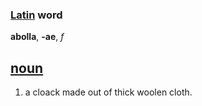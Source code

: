 === [[Latin]] word ===
'''abolla''', '''-ae''', ''f''

== [[noun]] ==
#a cloack made out of thick woolen cloth.